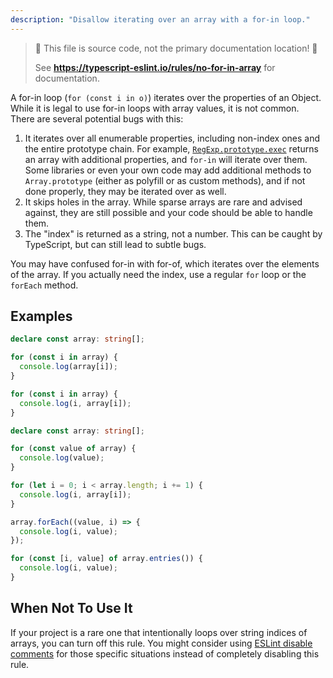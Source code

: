 ```yaml
---
description: "Disallow iterating over an array with a for-in loop."
---
```



> 🛑 This file is source code, not the primary documentation location! 🛑
>
> See **https://typescript-eslint.io/rules/no-for-in-array** for documentation.

A for-in loop (`for (const i in o)`) iterates over the properties of an Object.
While it is legal to use for-in loops with array values, it is not common. There are several potential bugs with this:

1. It iterates over all enumerable properties, including non-index ones and the entire prototype chain. For example, [`RegExp.prototype.exec`](https://developer.mozilla.org/en-US/docs/Web/JavaScript/Reference/Global_Objects/RegExp/exec) returns an array with additional properties, and `for-in` will iterate over them. Some libraries or even your own code may add additional methods to `Array.prototype` (either as polyfill or as custom methods), and if not done properly, they may be iterated over as well.
2. It skips holes in the array. While sparse arrays are rare and advised against, they are still possible and your code should be able to handle them.
3. The "index" is returned as a string, not a number. This can be caught by TypeScript, but can still lead to subtle bugs.

You may have confused for-in with for-of, which iterates over the elements of the array. If you actually need the index, use a regular `for` loop or the `forEach` method.

## Examples

<Tabs>
<TabItem value="❌ Incorrect">

```ts
declare const array: string[];

for (const i in array) {
  console.log(array[i]);
}

for (const i in array) {
  console.log(i, array[i]);
}
```

</TabItem>
<TabItem value="✅ Correct">

```ts
declare const array: string[];

for (const value of array) {
  console.log(value);
}

for (let i = 0; i < array.length; i += 1) {
  console.log(i, array[i]);
}

array.forEach((value, i) => {
  console.log(i, value);
});

for (const [i, value] of array.entries()) {
  console.log(i, value);
}
```

</TabItem>
</Tabs>

## When Not To Use It

If your project is a rare one that intentionally loops over string indices of arrays, you can turn off this rule.
You might consider using [ESLint disable comments](https://eslint.org/docs/latest/use/configure/rules#using-configuration-comments-1) for those specific situations instead of completely disabling this rule.
